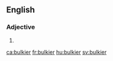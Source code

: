 ==English==

===Adjective===
{{head|en}}

# {{en-comparative of|bulky}}

[[ca:bulkier]]
[[fr:bulkier]]
[[hu:bulkier]]
[[sv:bulkier]]